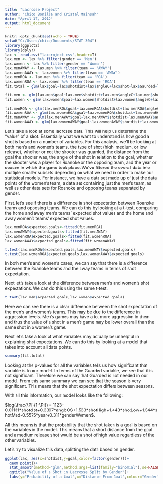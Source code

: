 ---
title: "Lacrosse Project"
author: "Chico Bonilla and Kristal Mainsah"
date: "April 17, 2019"
output: html_document
---

```{r setup, include=FALSE}
knitr::opts_chunk$set(echo = TRUE)
setwd("C:/Users/chico/Documents/STAT 304")
library(ggplot2)
library(dplyr)
lax <- read.csv("laxproject.csv",header=T)
lax.men <- lax %>% filter(gender == 'Men')
lax.women <- lax %>% filter(gender == 'Women')
lax.menAWAY <- lax.men %>% filter(team == 'AWAY')
lax.womenAWAY <- lax.women %>% filter(team == 'AWAY')
lax.menROA <- lax.men %>% filter(team == 'ROA')
lax.womenROA <- lax.women %>% filter(team == 'ROA')
fit.total = glm(lax$goal~lax$shotdist+lax$angleC+lax$shot+lax$Gaurded+lax$team+lax$year+lax$gender, family=binomial)

fit.men <- glm(lax.men$goal~lax.men$shotdist+lax.men$angleC+lax.men$shot+lax.men$Gaurded+lax.men$team+lax.men$year, family=binomial)
fit.women <- glm(lax.women$goal~lax.women$shotdist+lax.women$angleC+lax.women$shot+lax.women$Gaurded+lax.women$team+lax.women$year, family=binomial)

fit.menROA <- glm(lax.menROA$goal~lax.menROA$shotdist+lax.menROA$angleC+lax.menROA$shot+lax.menROA$Gaurded+lax.menROA$year, family=binomial)
fit.womenROA <- glm(lax.womenROA$goal~lax.womenROA$shotdist+lax.womenROA$angleC+lax.womenROA$shot+lax.womenROA$Gaurded+lax.womenROA$year, family=binomial)
fit.menAWAY <- glm(lax.menAWAY$goal~lax.menAWAY$shotdist+lax.menAWAY$angleC+lax.menAWAY$shot+lax.menAWAY$Gaurded+lax.menAWAY$year, family=binomial)
fit.womenAWAY <- glm(lax.womenAWAY$goal~lax.womenAWAY$shotdist+lax.womenAWAY$angleC+lax.womenAWAY$shot+lax.womenAWAY$Gaurded+lax.womenAWAY$year, family=binomial)

```

Let's take a look at some lacrosse data. This will help us determine the "value" of a shot. Essentially what we want to understand is how good a shot is based on a number of variables. For this analysis, we'll be looking at both men's and women's teams, the type of shot (high, medium, or low release), whether or not the shooter was guarded, the distance from the goal the shooter was, the angle of the shot in relation to the goal, whether the shooter was a player for Roanoke or the opposing team, and the year or season in which the game took place. We've filtered the overall data into multiple smaller subsets depending on what we need in order to make our statistical models. For instance, we have a data set made up of just the data points of the women's team, a data set containing just the men's team, as well as other data sets for Roanoke and opposing teams separated by gender.

First, let's see if there is a difference in shot expectation between Roanoke teams and opposing teams. We can do this by looking at a t-test, comparing the home and away men's teams' expected shot values and the home and away women's teams' expected shot values.

```{r echo=FALSE}
lax.menROA$expected.goals<-fitted(fit.menROA)
lax.menAWAY$expected.goals<-fitted(fit.menAWAY)
lax.womenROA$expected.goals<-fitted(fit.womenROA)
lax.womenAWAY$expected.goals<-fitted(fit.womenAWAY)

t.test(lax.menROA$expected.goals,lax.menAWAY$expected.goals)
t.test(lax.womenROA$expected.goals,lax.womenAWAY$expected.goals)
```

In both men's and women's cases, we can say that there is a difference between the Roanoke teams and the away teams in terms of shot expectation.

Next let's take a look at the difference between men's and women's shot expectations. We can do this using the same t-test.

```{r echo=FALSE}
t.test(lax.men$expected.goals,lax.women$expected.goals)
```

Here we can see there is a clear difference between the shot expectation of the men's and women's teams. This may be due to the difference in aggression levels. Men's games may have a lot more aggression in them and thus the value of a shot in a men's game may be lower overall than the same shot in a women's game.

Next let's take a look at what variables may actually be unhelpful in explaining shot expectations. We can do this by looking at a model that takes into account all data points.

```{r echo=FALSE}
summary(fit.total)
```

Looking at the p-values for all the variables tells us how significant that variable is to our model. In terms of the Guarded variable, we see that it is not significant. Therefore we can say that Guarded is not needed in our model. From this same summary we can see that the season is very significant. This means that the shot expectation differs between seasons.

With all this information, our model looks like the following:

$log(\frac{\Pi}{1-\Pi}) = 1123-0.01131*shotdist+0.3397*angleCS+1.533*shotHigh+1.443*shotLow+1.544*shotMed-0.5575*year+0.311*genderWomen$.

All this means is that the probability that the shot taken is a goal is based on the variables in the model. This means that a short distance from the goal and a medium release shot would be a shot of high value regardless of the other variables.

Let's try to visualize this data, splitting the data based on gender.

```{r echo=FALSE}
ggplot(lax, aes(x=shotdist,y=goal,color=factor(gender)))+
  geom_point()+
  stat_smooth(method="glm",method.args=list(family="binomial"),se=FALSE)+
  ggtitle("Value of a Shot in Lacrosse Split by Gender")+
  labs(y="Probability of a Goal",x="Distance From Goal",colour="Gender")
```